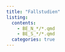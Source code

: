 ```yaml
---
title: "Fallstudien"
listing:
  contents: 
    - BE_N_*/*.qmd
    - BE_S_*/*.qmd
  categories: true
---
```

